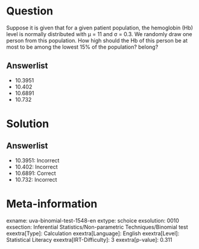 Question
========

Suppose it is given that for a given patient population, the hemoglobin (Hb) level is normally distributed with μ = 11 and σ = 0.3. We randomly draw one person from this population. How high should the Hb of this person be at most to be among the lowest 15% of the population? belong?

Answerlist
----------

* 10.3951
* 10.402
* 10.6891
* 10.732

Solution
========

Answerlist
----------

* 10.3951: Incorrect
* 10.402: Incorrect
* 10.6891: Correct
* 10.732: Incorrect

Meta-information
================
exname: uva-binomial-test-1548-en
extype: schoice
exsolution: 0010
exsection: Inferential Statistics/Non-parametric Techniques/Binomial test
exextra[Type]: Calculation
exextra[Language]: English
exextra[Level]: Statistical Literacy
exextra[IRT-Difficulty]: 3
exextra[p-value]: 0.311
